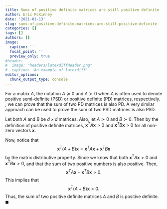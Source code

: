 ```yaml
---
title: Sums of positive definite matrices are still positive definite
author: Eric McKinney
date: '2021-01-13'
slug: sums-of-positive-definite-matrices-are-still-positive-definite
categories: []
tags: []
authors: []
image:
  caption: ''
  focal_point: ''
  preview_only: true
#header:
#  image: "headers/latexdiffHeader.png"
#  caption: 'An example of latexdiff'
editor_options: 
  chunk_output_type: console
---
```


For a matrix $A$, the notation $A\succeq0$ and $A\succ0$ when $A$ is often used to denote positive semi-definite (PSD) or positive definite (PD) matrices, respectively. \underline{Using the definition of a PD matrix}, we can prove that the sum of two PD matrices is also PD. A very similar approach can be used to prove the sum of two PSD matrices is also PSD.
    
\textbf{Proof:} Let both $A$ and $B$ be $d \times d$ matrices. Also, let $A \succ 0$ and $B \succ 0$. Then by the definition of positive definite matrices, $\textbf{x}^T A \textbf{x} > 0$ and $\textbf{x}^T B \textbf{x} > 0$ for all non-zero vectors $\textbf{x}$.

Now, notice that $$\textbf{x}^T (A + B) \textbf{x} = \textbf{x}^T A \textbf{x} + \textbf{x}^T B \textbf{x}$$ by the matrix distributive property. Since we know that both $\textbf{x}^T A \textbf{x} > 0$ and $\textbf{x}^T B \textbf{x} > 0$, and that the sum of two positive numbers is also positive. Then, $$\textbf{x}^T A \textbf{x} + \textbf{x}^T B \textbf{x} > 0.$$ This implies that $$\textbf{x}^T (A + B) \textbf{x} > 0.$$ Thus, the sum of two positive definite matrices $A$ and $B$ is positive definite.
\hfill $\blacksquare$